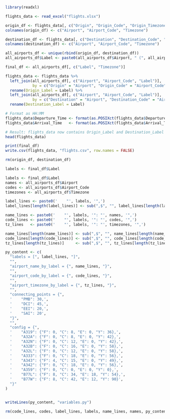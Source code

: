 
```r
library(readxl)

flights_data <- read_excel("flights.xlsx")

origin_df <- flights_data[, c("Origin", "Origin_Code", "Origin_Timezone")]
colnames(origin_df) <- c("Airport", "Airport_Code", "Timezone")

destination_df <- flights_data[, c("Destination", "Destination_Code", "Destination_Timezone")]
colnames(destination_df) <- c("Airport", "Airport_Code", "Timezone")

all_airports_df <- unique(rbind(origin_df, destination_df))
all_airports_df$Label <- paste0(all_airports_df$Airport, " (", all_airports_df$Airport_Code, ")")

final_df <- all_airports_df[, c("Label", "Timezone")]

flights_data <- flights_data %>%
  left_join(all_airports_df[, c("Airport", "Airport_Code", "Label")],
            by = c("Origin" = "Airport", "Origin_Code" = "Airport_Code")) %>%
  rename(Origin_Label = Label) %>%
  left_join(all_airports_df[, c("Airport", "Airport_Code", "Label")],
            by = c("Destination" = "Airport", "Destination_Code" = "Airport_Code")) %>%
  rename(Destination_Label = Label)

# Format as HH:MM
flights_data$Departure_Time <- format(as.POSIXct(flights_data$Departure_Time, origin = "1899-12-30"), "%H:%M")
flights_data$Arrival_Time   <- format(as.POSIXct(flights_data$Arrival_Time, origin = "1899-12-30"), "%H:%M")

# Result: flights_data now contains Origin_Label and Destination_Label columns
head(flights_data)

print(final_df)
write.csv(flights_data, "flights.csv", row.names = FALSE)

rm(origin_df, destination_df)

labels <- final_df$Label

labels <- final_df$Label
names <- all_airports_df$Airport
codes <- all_airports_df$Airport_Code
timezones <- all_airports_df$Timezone

label_lines <- paste0('    "', labels, '",')
label_lines[length(label_lines)] <- sub(",$", "", label_lines[length(label_lines)])

name_lines <- paste0('    "', labels, '": "', names, '",')
code_lines <- paste0('    "', labels, '": "', codes, '",')
tz_lines   <- paste0('    "', labels, '": "', timezones, '",')

name_lines[length(name_lines)] <- sub(",$", "", name_lines[length(name_lines)])
code_lines[length(code_lines)] <- sub(",$", "", code_lines[length(code_lines)])
tz_lines[length(tz_lines)]     <- sub(",$", "", tz_lines[length(tz_lines)])

py_content <- c(
  "labels = [", label_lines, "]",
  "",
  "airport_name_by_label = {", name_lines, "}",
  "",
  "airport_code_by_label = {", code_lines, "}",
  "",
  "airport_timezone_by_label = {", tz_lines, "}",
  "",
  "connecting_points = {",
  '    "PMB": 30,',
  '    "DCI": 45,',
  '    "EEI": 20,',
  '    "SAI": 20',
  "}",
  "",
  "config = {",
  '    "A319": {"F": 0, "C": 8, "E": 0, "Y": 36},',
  '    "A32A": {"F": 0, "C": 8, "E": 0, "Y": 42},',
  '    "A32N": {"F": 0, "C": 12, "E": 0, "Y": 42},',
  '    "A32B": {"F": 0, "C": 16, "E": 0, "Y": 58},',
  '    "A32L": {"F": 0, "C": 12, "E": 0, "Y": 58},',
  '    "A333": {"F": 0, "C": 18, "E": 0, "Y": 56},',
  '    "A343": {"F": 4, "C": 15, "E": 0, "Y": 49},',
  '    "A342": {"F": 0, "C": 18, "E": 0, "Y": 56},',
  '    "A359": {"F": 0, "C": 0, "E": 0, "Y": 0},',
  '    "B77L": {"F": 8, "C": 34, "E": 18, "Y": 54},',
  '    "B77W": {"F": 8, "C": 42, "E": 12, "Y": 90}',
  "}"
)


writeLines(py_content, "variables.py")

rm(code_lines, codes, label_lines, labels, name_lines, names, py_content, timezones, tz_lines)

```

